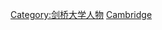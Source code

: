 {{Commonscat|Faculty of the University of Cambridge}}

[[Category:剑桥大学人物|Category:剑桥大学人物]]
[[Category:英格蘭各大學教師|Cambridge]]